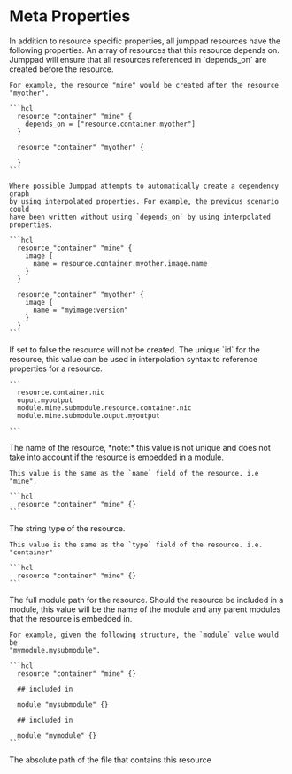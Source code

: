 # Meta Properties

<Intro>
In addition to resource specific properties, all jumppad resources have the
following properties.
</Intro>

<Properties>
  <Property name="depends_on" type="[]string" required="false" value="">
    An array of resources that this resource depends on. Jumppad will ensure that
    all resources referenced in `depends_on` are created before the resource. 

    For example, the resource "mine" would be created after the resource "myother".

    ```hcl
      resource "container" "mine" {
        depends_on = ["resource.container.myother"]
      }
      
      resource "container" "myother" {

      }
    ```

    Where possible Jumppad attempts to automatically create a dependency graph
    by using interpolated properties. For example, the previous scenario could 
    have been written without using `depends_on` by using interpolated properties. 

    ```hcl
      resource "container" "mine" {
        image {
          name = resource.container.myother.image.name
        }
      }
      
      resource "container" "myother" {
        image {
          name = "myimage:version"
        }
      }
    ```
  </Property>

  <Property name="disabled" type="bool" required="false" value="false">
    If set to false the resource will not be created.
  </Property>

  <Property name="id" type="string" required="false" value="" readonly>
    The unique `id` for the resource, this value can be used in interpolation
    syntax to reference properties for a resource.

    ```
      resource.container.nic
      ouput.myoutput
      module.mine.submodule.resource.container.nic
      module.mine.submodule.ouput.myoutput

    ```
  </Property>
  
  <Property name="name" type="string" required="false" value="" readonly>
    The name of the resource, *note:* this value is not unique and does not
    take into account if the resource is embedded in a module.

    This value is the same as the `name` field of the resource. i.e "mine".

    ```hcl
      resource "container" "mine" {}
    ```
  </Property>
  
  <Property name="type" type="string" required="true" value="" readonly>
    The string type of the resource.
    
    This value is the same as the `type` field of the resource. i.e. "container"

    ```hcl
      resource "container" "mine" {}
    ```
  </Property>
  
  <Property name="module" type="string" required="false" value="" readonly>
    The full module path for the resource. Should the resource be included 
    in a module, this value will be the name of the module and any parent 
    modules that the resource is embedded in.

    For example, given the following structure, the `module` value would be
    "mymodule.mysubmodule".

    ```hcl
      resource "container" "mine" {}

      ## included in

      module "mysubmodule" {}
      
      ## included in

      module "mymodule" {}
    ```
  </Property>
  
  <Property name="file" type="string" required="false" value="" readonly>
    The absolute path of the file that contains this resource
  </Property>
  
</Properties>
